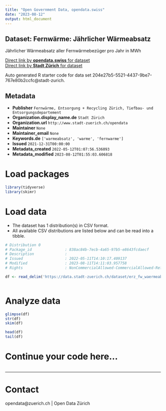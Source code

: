 ```yaml
---
title: "Open Government Data, opendata.swiss"
date: "2023-08-12"
output: html_document
---
```


## Dataset: Fernwärme: Jährlicher Wärmeabsatz

Jährlicher Wärmeabsatz aller Fernwärmebezüger pro Jahr in MWh

[Direct link by **opendata.swiss** for dataset](https://opendata.swiss/de/dataset/fernwarme-jahrlicher-warmeabsatz)<br>
[Direct link by **Stadt Zürich** for dataset](https://data.stadt-zuerich.ch/dataset/erz_fw_waermeabsatz)

Auto generated R starter code for data set 204e27b5-5521-4437-9be7-767e80b2ccfc@stadt-zurich.

## Metadata

- **Publisher** `Fernwärme, Entsorgung + Recycling Zürich, Tiefbau- und Entsorgungsdepartement`
- **Organization.display_name.de** `Stadt Zürich`
- **Organization.url** `http://www.stadt-zuerich.ch/opendata`
- **Maintainer** `None`
- **Maintainer_email** `None`
- **Keywords.de** `['warmeabsatz', 'warme', 'fernwarme']`
- **Issued** `2021-12-31T00:00:00`
- **Metadata_created** `2022-05-12T01:07:56.536093`
- **Metadata_modified** `2023-08-12T01:55:03.606818`


# Load packages

```r

library(tidyverse)
library(skimr)

```

# Load data

-   The dataset has 1 distribution(s) in CSV format.
-   All available CSV distributions are listed below and can be read into a tibble.

```r

# Distribution 0
# Package_id               : 838ac84b-7ecb-4a65-97b5-e8643fcdaecf
# Description              : 
# Issued                   : 2022-05-11T14:10:17.409137
# Modified                 : 2023-08-11T14:11:03.957758
# Rights                   : NonCommercialAllowed-CommercialAllowed-ReferenceNotRequired

df <- read_delim('https://data.stadt-zuerich.ch/dataset/erz_fw_waermeabsatz/download/fw_waermeabsatz.csv')



```

# Analyze data

```r

glimpse(df)
str(df)
skim(df)

head(df)
tail(df)

```

# Continue your code here...

```r

```

------------------------------------------------------------------------

# Contact

opendata@zuerich.ch | Open Data Zürich

